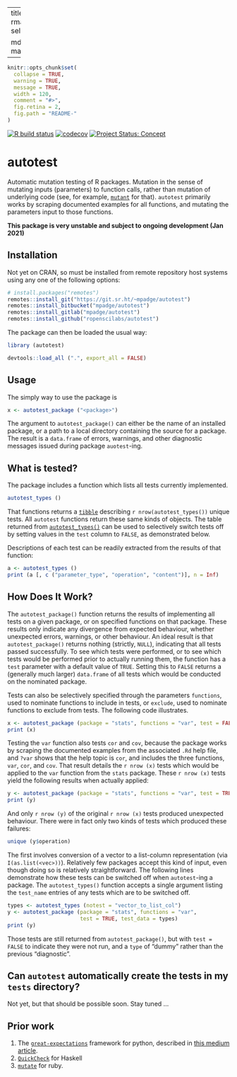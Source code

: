 
---
title: "autotest"
output:
  rmarkdown::html_vignette:
    self_contained: no

  md_document:
    variant: markdown_github
---

<!-- README.md is generated from README.Rmd. Please edit that file -->

```r
knitr::opts_chunk$set(
  collapse = TRUE,
  warning = TRUE,
  message = TRUE,
  width = 120,
  comment = "#>",
  fig.retina = 2,
  fig.path = "README-"
)
```

<!-- badges: start -->

[![R build
status](https://github.com/ropenscilabs/autotest/workflows/R-CMD-check/badge.svg)](https://github.com/ropenscilabs/autotest/actions?query=workflow%3AR-CMD-check)
[![codecov](https://codecov.io/gh/ropenscilabs/autotest/branch/master/graph/badge.svg)](https://codecov.io/gh/ropenscilabs/autotest)
[![Project Status:
Concept](https://www.repostatus.org/badges/latest/concept.svg)](https://www.repostatus.org/#concept)
<!-- badges: end -->

# autotest


Automatic mutation testing of R packages. Mutation in the sense of mutating
inputs (parameters) to function calls, rather than mutation of underlying code
(see, for example, [`mutant`](https://github.com/ropensci/mutant) for that).
`autotest` primarily works by scraping documented examples for all functions,
and mutating the parameters input to those functions.

**This package is very unstable and subject to ongoing development (Jan 2021)**

## Installation

Not yet on CRAN, so must be installed from remote repository host systems using
any one of the following options:
```r
# install.packages("remotes")
remotes::install_git("https://git.sr.ht/~mpadge/autotest")
remotes::install_bitbucket("mpadge/autotest")
remotes::install_gitlab("mpadge/autotest")
remotes::install_github("ropenscilabs/autotest")
```

The package can then be loaded the usual way:
```r
library (autotest)
```
```r
devtools::load_all (".", export_all = FALSE)
```

## Usage

The simply way to use the package is

```r
x <- autotest_package ("<package>")
```
The argument to `autotest_package()` can either be the name of an installed
package, or a path to a local directory containing the source for a package.
The result is a `data.frame` of errors, warnings, and other diagnostic messages
issued during package `auotest`-ing.

## What is tested?

The package includes a function which lists all tests currently implemented.

```r
autotest_types ()
```

That functions returns a [`tibble`](https://tibble.tidyverse.org) describing
`r nrow(autotest_types())` unique tests. All `autotest` functions return these
same kinds of objects. The table returned from
[`autotest_types()`](https://ropenscilabs.github.io/autotest/reference/autotest_types.html)
can be used to selectively switch tests off by setting values in the `test`
column to `FALSE`, as demonstrated below.

Descriptions of each test can be readily extracted from the results of that function:

```r
a <- autotest_types ()
print (a [, c ("parameter_type", "operation", "content")], n = Inf)
```


## How Does It Work?

The `autotest_package()` function returns the results of implementing all tests
on a given package, or on specified functions on that package. These results
only indicate any divergence from expected behaviour, whether unexpected
errors, warnings, or other behaviour. An ideal result is that
`autotest_package()` returns nothing (strictly, `NULL`), indicating that all
tests passed successfully. To see which tests were performed, or to see which
tests would be performed prior to actually running them, the function has a
`test` parameter with a default value of `TRUE`. Setting this to `FALSE`
returns a (generally much larger) `data.frame` of all tests which would be
conducted on the nominated package.

Tests can also be selectively specified through the parameters `functions`,
used to nominate functions to include in tests, or `exclude`, used to nominate
functions to exclude from tests. The following code illustrates.

```r
x <- autotest_package (package = "stats", functions = "var", test = FALSE)
print (x)
```

Testing the `var` function also tests `cor` and `cov`, because the package
works by scraping the documented examples from the associated `.Rd` help file,
and `?var` shows that the help topic is `cor`, and includes the three
functions, `var`, `cor`, and `cov`. That result details the `r nrow (x)` tests
which would be applied to the `var` function from the `stats` package. These
`r nrow (x)` tests yield the following results when actually applied:

```r
y <- autotest_package (package = "stats", functions = "var", test = TRUE)
print (y)
```

And only `r nrow (y)` of the original `r nrow (x)` tests produced unexpected
behaviour. There were in fact only two kinds of tests which produced these
failures:

```r
unique (y$operation)
```

The first involves conversion of a vector to a list-column representation (via
`I(as.list(<vec>))`). Relatively few packages accept this kind of input, even
though doing so is relatively straightforward. The following lines demonstrate
how these tests can be switched off when `autotest`-ing a package. The
`autotest_types()` function accepts a single argument listing the `test_name`
entries of any tests which are to be switched off.

```r
types <- autotest_types (notest = "vector_to_list_col")
y <- autotest_package (package = "stats", functions = "var",
                       test = TRUE, test_data = types)
print (y)
```

Those tests are still returned from `autotest_package()`, but with `test =
FALSE` to indicate they were not run, and a `type` of "dummy" rather than the
previous "diagnostic".


## Can `autotest` automatically create the tests in my `tests` directory?

Not yet, but that should be possible soon. Stay tuned ...

## Prior work

1. The
   [`great-expectations`](https://github.com/great-expectations/great_expectations)
   framework for python, described in [this medium
   article](https://medium.com/@expectgreatdata/down-with-pipeline-debt-introducing-great-expectations-862ddc46782a).
2. [`QuickCheck`](https://hackage.haskell.org/package/QuickCheck) for Haskell
3. [`mutate`](https://github.com/mbj/mutant) for ruby.
